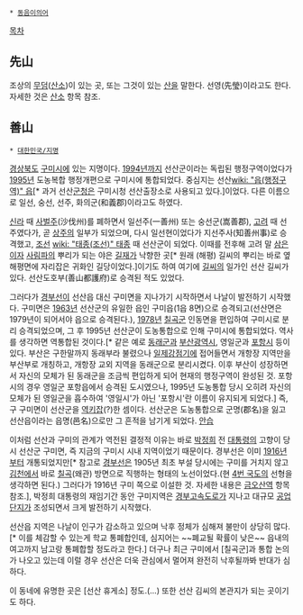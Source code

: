  * [[동음이의어]]

[[목차]]

== 先山 ==
조상의 [[무덤]]([[산소]])이 있는 곳, 또는 그것이 있는 [[산]]을 말한다. 선영(先瑩)이라고도 한다. 자세한 것은 [[산소]] 항목 참조.

== 善山 ==
 * [[대한민국/지명]]

[[경상북도]] [[구미시]]에 있는 지명이다. [[1994년]]까지 선산군이라는 독립된 행정구역이었다가 [[1995년]] 도농복합 행정개편으로 구미시에 통합되었다. 중심지는 선산[[wiki: "읍(행정구역)" 읍]][* 과거 선산[[군청]]은 구미시청 선산출장소로 사용되고 있다.]이었다. 다른 이름으로 일선, 숭선, 선주, 화의군(和義郡)이라고도 하였다.

[[신라]] 때 [[사벌주]](沙伐州)를 폐하면서 일선주(一善州) 또는 숭선군(嵩善郡), [[고려]] 때 선주였다가, 곧 [[상주]]의 일부가 되었으며, 다시 일선현이었다가 지선주사(知善州事)로 승격했고, [[조선]] [[wiki: "태종(조선)" 태종]] 때 선산군이 되었다. 이때를 전후해 고려 말 [[삼은]]이자 [[사림]]파의 뿌리가 되는 야은 [[길재]]가 낙향한 곳[* 원래 (해평) 길씨의 뿌리는 바로 옆 해평면에 자리잡은 귀화인 길당이었다.]이기도 하여 여기에 [[길]]씨의 일가인 선산 길씨가 있다. 선산도호부(善山都護府)로 승격된 적도 있었다. 

그러다가 [[경부선]]이 선산읍 대신 구미면을 지나가기 시작하면서 나날이 발전하기 시작했다. 구미면은 [[1963년]] 선산군의 유일한 읍인 구미읍(1읍 8면)으로 승격되고(선산면은 1979년이 되어서야 읍으로 승격된다.), [[1978년]] [[칠곡군]] 인동면을 편입하여 구미시로 분리 승격되었으며, 그 후 1995년 선산군이 도농통합으로 인해 구미시에 통합되었다. 역사를 생각하면 역통합된 것이다.[* 같은 예로 [[동래]]군과 [[부산광역시]], 영일군과 [[포항시]] 등이 있다. 부산은 구한말까지 동래부라 불렸으나 [[일제강점기]]에 접어들면서 개항장 지역만을 부산부로 개칭하고, 개항장 교외 지역을 동래군으로 분리시켰다. 이후 부산이 성장하면서 자신의 모체가 된 동래군을 조금씩 편입하게 되어 현재의 행정구역이 완성된 것. 포항시의 경우 영일군 포항읍에서 승격된 도시였으나, 1995년 도농통합 당시 오히려 자신의 모체가 된 영일군을 흡수하여 '영일시'가 아닌 '포항시'란 이름이 유지되게 되었다.] 즉, 구 구미면이 선산군을 [[역키잡]](?)한 셈이다. 선산군은 도농통합으로 군명(郡名)을 잃고 선산읍이라는 읍명(邑名)으로만 그 흔적을 남기게 되었다. [[안습]]

이처럼 선산과 구미의 관계가 역전된 결정적 이유는 바로 [[박정희]] 전 [[대통령]]의 고향이 당시 선산군 구미면, 즉 지금의 구미시 시내 지역이었기 때문이다. 경부선은 이미 [[1916년]]부터 개통되었지만[* 참고로 [[경부선]]은 1905년 최초 부설 당시에는 구미를 거치지 않고 [[김천시|김천]]에서 바로 [[칠곡군|칠곡]](왜관) 방면으로 직행하는 형태의 노선이었다.(현 [[4번 국도]]의 선형을 생각하면 된다.) 그러다가 1916년 구미 쪽으로 이설한 것. 자세한 내용은 [[금오산역]] 항목 참조.], 박정희 대통령의 재임기간 동안 구미지역은 [[경부고속도로]]가 지나고 대규모 [[공업]]단지가 조성되면서 크게 발전하기 시작했다.

선산읍 지역은 나날이 인구가 감소하고 있으며 낙후 정체가 심해져 불만이 상당히 많다.[* 이를 체감할 수 있는게 학교 통폐합인데, 심지어는 ~~폐교될 확률이 낮은~~ 읍내의 여고까지 남고랑 통폐합할 정도라고 한다.] 더구나 최근 구미에서 [칠곡군]과 통합 논의가 나오고 있는데 이럴 경우 선산은 더욱 관심에서 멀어져 완전히 낙후될까봐 반대가 심하다.

이 동네에 유명한 곳은 [선산 휴게소] 정도.(...) 또한 선산 김씨의 본관지가 되는 곳이기도 하다.
